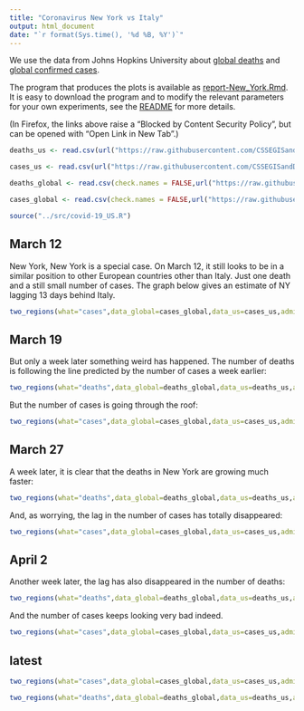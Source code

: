 ```yaml
---
title: "Coronavirus New York vs Italy"
output: html_document
date: "`r format(Sys.time(), '%d %B, %Y')`"
---
```


We use the data from Johns Hopkins University about [global deaths](https://github.com/CSSEGISandData/COVID-19/blob/master/csse_covid_19_data/csse_covid_19_time_series/time_series_covid19_deaths_global.csv)  and [global confirmed cases](https://github.com/CSSEGISandData/COVID-19/blob/master/csse_covid_19_data/csse_covid_19_time_series/time_series_covid19_confirmed_global.csv).

The program that produces the plots is available as [report-New_York.Rmd](https://github.com/alexhkurz/coronavirus-in-R/blob/master/reports/report-New_York.Rmd). It is easy to download the program and to modify the relevant parameters for your own experiments, see the [README](https://github.com/alexhkurz/coronavirus-in-R/) for more details.

(In Firefox, the links above raise a "Blocked by Content Security Policy", but can be opened with "Open Link in New Tab".)
    
```r
deaths_us <- read.csv(url("https://raw.githubusercontent.com/CSSEGISandData/COVID-19/master/csse_covid_19_data/csse_covid_19_time_series/time_series_covid19_deaths_US.csv"),check.names = FALSE)

cases_us <- read.csv(url("https://raw.githubusercontent.com/CSSEGISandData/COVID-19/master/csse_covid_19_data/csse_covid_19_time_series/time_series_covid19_confirmed_US.csv"),check.names = FALSE)

deaths_global <- read.csv(check.names = FALSE,url("https://raw.githubusercontent.com/CSSEGISandData/COVID-19/master/csse_covid_19_data/csse_covid_19_time_series/time_series_covid19_deaths_global.csv"))

cases_global <- read.csv(check.names = FALSE,url("https://raw.githubusercontent.com/CSSEGISandData/COVID-19/master/csse_covid_19_data/csse_covid_19_time_series/time_series_covid19_confirmed_global.csv"))
```

```r
source("../src/covid-19_US.R")
```


## March 12

New York, New York is a special case. On March 12, it still looks to be in a similar position to other European countries other than Italy. Just one death and a still small number of cases. The graph below gives an estimate of NY lagging 13 days behind Italy.

```r
two_regions(what="cases",data_global=cases_global,data_us=cases_us,admin2="New York",province_state="New York",region2="Italy",last_day="3/12/20",range=11,lag=13) 
```


## March 19

But only a week later something weird has happened. The number of deaths is following the line predicted by the number of cases a week earlier:

```r
two_regions(what="deaths",data_global=deaths_global,data_us=deaths_us,admin2="New York",province_state="New York",region2="Italy",last_day="3/19/20",range=18,lag=13) 
```

But the number of cases is going through the roof:

```r
two_regions(what="cases",data_global=cases_global,data_us=cases_us,admin2="New York",province_state="New York",region2="Italy",last_day="3/19/20",range=18,lag=13) 
```


## March 27

A week later, it is clear that the deaths in New York are growing much faster:

```r
two_regions(what="deaths",data_global=deaths_global,data_us=deaths_us,admin2="New York",province_state="New York",region2="Italy",last_day="3/27/20",range=26,lag=13) 
```

And, as worrying, the lag in the number of cases has totally disappeared:

```r
two_regions(what="cases",data_global=cases_global,data_us=cases_us,admin2="New York",province_state="New York",region2="Italy",last_day="3/27/20",range=26,lag=0)
```


## April 2

Another week later, the lag has also disappeared in the number of deaths:

```r
two_regions(what="deaths",data_global=deaths_global,data_us=deaths_us,admin2="New York",province_state="New York",region2="Italy",last_day="4/2/20",lag=0)
```

And the number of cases keeps looking very bad indeed.

```r
two_regions(what="cases",data_global=cases_global,data_us=cases_us,admin2="New York",province_state="New York",region2="Italy",last_day="4/2/20",lag=0)
```


## latest

```r
two_regions(what="cases",data_global=cases_global,data_us=cases_us,admin2="New York",province_state="New York",region2="Italy",lag=0)
```


```r
two_regions(what="deaths",data_global=deaths_global,data_us=deaths_us,admin2="New York",province_state="New York",region2="Italy",lag=0)
```


